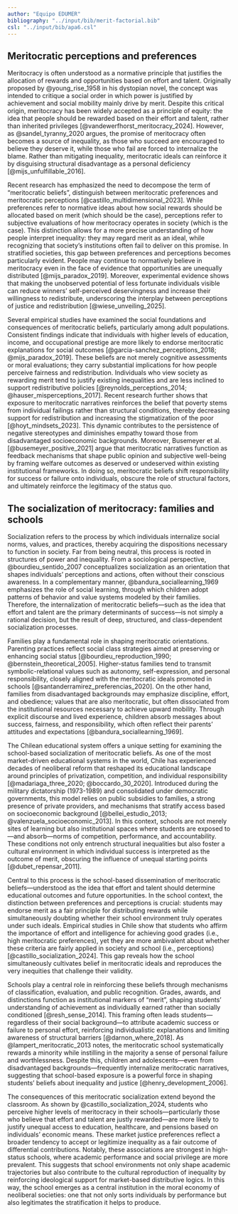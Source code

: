 ```yaml
---
author: "Equipo EDUMER"
bibliography: "../input/bib/merit-factorial.bib"
csl: "../input/bib/apa6.csl"
---
```


## Meritocratic perceptions and preferences

Meritocracy is often understood as a normative principle that justifies the allocation of rewards and opportunities based on effort and talent. Originally proposed by @young_rise_1958 in his dystopian novel, the concept was intended to critique a social order in which power is justified by achievement and social mobility mainly drive by merit. Despite this critical origin, meritocracy has been widely accepted as a principle of equity: the idea that people should be rewarded based on their effort and talent, rather than inherited privileges [@vandewerfhorst_meritocracy_2024]. However, as @sandel_tyranny_2020 argues, the promise of meritocracy often becomes a source of inequality, as those who succeed are encouraged to believe they deserve it, while those who fail are forced to internalize the blame. Rather than mitigating inequality, meritocratic ideals can reinforce it by disguising structural disadvantage as a personal deficiency [@mijs_unfulfillable_2016].

Recent research has emphasized the need to decompose the term of "meritocratic beliefs", distinguish between meritocratic preferences and meritocratic perceptions [@castillo_multidimensional_2023]. While preferences refer to normative ideas about how social rewards should be allocated based on merit (which should be the case), perceptions refer to subjective evaluations of how meritocracy operates in society (which is the case). This distinction allows for a more precise understanding of how people interpret inequality: they may regard merit as an ideal, while recognizing that society's institutions often fail to deliver on this promise. In stratified societies, this gap between preferences and perceptions becomes particularly evident. People may continue to normatively believe in meritocracy even in the face of evidence that opportunities are unequally distributed [@mijs_paradox_2019]. Moreover, experimental evidence shows that making the unobserved potential of less fortunate individuals visible can reduce winners’ self-perceived deservingness and increase their willingness to redistribute, underscoring the interplay between perceptions of justice and redistribution [@wiese_unveiling_2025].

Several empirical studies have examined the social foundations and consequences of meritocratic beliefs, particularly among adult populations. Consistent findings indicate that individuals with higher levels of education, income, and occupational prestige are more likely to endorse meritocratic explanations for social outcomes [@garcia-sanchez_perceptions_2018; @mijs_paradox_2019]. These beliefs are not merely cognitive assessments or moral evaluations; they carry substantial implications for how people perceive fairness and redistribution. Individuals who view society as rewarding merit tend to justify existing inequalities and are less inclined to support redistributive policies [@reynolds_perceptions_2014; @hauser_misperceptions_2017]. Recent research further shows that exposure to meritocratic narratives reinforces the belief that poverty stems from individual failings rather than structural conditions, thereby decreasing support for redistribution and increasing the stigmatization of the poor [@hoyt_mindsets_2023]. This dynamic contributes to the persistence of negative stereotypes and diminishes empathy toward those from disadvantaged socioeconomic backgrounds. Moreover, Busemeyer et al. [@busemeyer_positive_2021] argue that meritocratic narratives function as feedback mechanisms that shape public opinion and subjective well-being by framing welfare outcomes as deserved or undeserved within existing institutional frameworks. In doing so, meritocratic beliefs shift responsibility for success or failure onto individuals, obscure the role of structural factors, and ultimately reinforce the legitimacy of the status quo.

## The socialization of meritocracy: families and schools

Socialization refers to the process by which individuals internalize social norms, values, and practices, thereby acquiring the dispositions necessary to function in society. Far from being neutral, this process is rooted in structures of power and inequality. From a sociological perspective, @bourdieu_sentido_2007 conceptualizes socialization as an orientation that shapes individuals' perceptions and actions, often without their conscious awareness. In a complementary manner, @bandura_sociallearning_1969 emphasizes the role of social learning, through which children adopt patterns of behavior and value systems modeled by their families. Therefore, the internalization of meritocratic beliefs—such as the idea that effort and talent are the primary determinants of success—is not simply a rational decision, but the result of deep, structured, and class-dependent socialization processes.

Families play a fundamental role in shaping meritocratic orientations. Parenting practices reflect social class strategies aimed at preserving or enhancing social status [@bourdieu_reproduction_1990; @bernstein_theoretical_2005]. Higher-status families tend to transmit symbolic-relational values such as autonomy, self-expression, and personal responsibility, closely aligned with the meritocratic ideals promoted in schools [@santanderramirez_preferencias_2020]. On the other hand, families from disadvantaged backgrounds may emphasize discipline, effort, and obedience; values that are also meritocratic, but often dissociated from the institutional resources necessary to achieve upward mobility. Through explicit discourse and lived experience, children absorb messages about success, fairness, and responsibility, which often reflect their parents' attitudes and expectations [@bandura_sociallearning_1969].

The Chilean educational system offers a unique setting for examining the school-based socialization of meritocratic beliefs. As one of the most market-driven educational systems in the world, Chile has experienced decades of neoliberal reform that reshaped its educational landscape around principles of privatization, competition, and individual responsibility [@madariaga_three_2020; @boccardo_30_2020]. Introduced during the military dictatorship (1973-1989) and consolidated under democratic governments, this model relies on public subsidies to families, a strong presence of private providers, and mechanisms that stratify access based on socioeconomic background [@bellei_estudio_2013; @valenzuela_socioeconomic_2013]. In this context, schools are not merely sites of learning but also institutional spaces where students are exposed to—and absorb—norms of competition, performance, and accountability. These conditions not only entrench structural inequalities but also foster a cultural environment in which individual success is interpreted as the outcome of merit, obscuring the influence of unequal starting points [@dubet_repensar_2011].

Central to this process is the school-based dissemination of meritocratic beliefs—understood as the idea that effort and talent should determine educational outcomes and future opportunities. In the school context, the distinction between preferences and perceptions is crucial: students may endorse merit as a fair principle for distributing rewards while simultaneously doubting whether their school environment truly operates under such ideals. Empirical studies in Chile show that students who affirm the importance of effort and intelligence for achieving good grades (i.e., high meritocratic preferences), yet they are more ambivalent about whether these criteria are fairly applied in society and school (i.e., perceptions) [@castillo_socialization_2024]. This gap reveals how the school simultaneously cultivates belief in meritocratic ideals and reproduces the very inequities that challenge their validity.

Schools play a central role in reinforcing these beliefs through mechanisms of classification, evaluation, and public recognition. Grades, awards, and distinctions function as institutional markers of “merit”, shaping students’ understanding of achievement as individually earned rather than socially conditioned [@resh_sense_2014]. This framing often leads students—regardless of their social background—to attribute academic success or failure to personal effort, reinforcing individualistic explanations and limiting awareness of structural barriers [@darnon_where_2018]. As @lampert_meritocratic_2013 notes, the meritocratic school systematically rewards a minority while instilling in the majority a sense of personal failure and worthlessness. Despite this, children and adolescents—even from disadvantaged backgrounds—frequently internalize meritocratic narratives, suggesting that school-based exposure is a powerful force in shaping students’ beliefs about inequality and justice [@henry_development_2006].

The consequences of this meritocratic socialization extend beyond the classroom. As shown by @castillo_socialization_2024, students who perceive higher levels of meritocracy in their schools—particularly those who believe that effort and talent are justly rewarded—are more likely to justify unequal access to education, healthcare, and pensions based on individuals’ economic means. These market justice preferences reflect a broader tendency to accept or legitimize inequality as a fair outcome of differential contributions. Notably, these associations are strongest in high-status schools, where academic performance and social privilege are more prevalent. This suggests that school environments not only shape academic trajectories but also contribute to the cultural reproduction of inequality by reinforcing ideological support for market-based distributive logics. In this way, the school emerges as a central institution in the moral economy of neoliberal societies: one that not only sorts individuals by performance but also legitimates the stratification it helps to produce.



